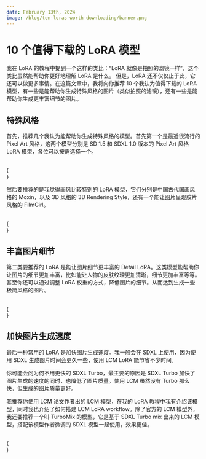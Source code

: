 ```yaml
---
date: February 13th, 2024
image: /blog/ten-loras-worth-downloading/banner.png
---
```



# 10 个值得下载的 LoRA 模型

我在 LoRA 的教程中提到一个这样的类比：“LoRA 就像是拍照的滤镜一样”，这个类比虽然能帮助你更好地理解 LoRA 是什么。
但是，LoRA 还不仅仅止于此，它还可以做更多事情。在这篇文章中，我将向你推荐 10 个我认为值得下载的 LoRA 模型，有一些是能帮助你生成特殊风格的图片（类似拍照的滤镜），还有一些是能帮助你生成更丰富细节的图片。

## 特殊风格

首先，推荐几个我认为能帮助你生成特殊风格的模型。首先第一个是最近很流行的 Pixel Art 风格，这两个模型分别是 SD 1.5 和 SDXL 1.0 版本的 Pixel Art 风格 LoRA 模型，各位可以按需选择一个。

<br/>
{
  <div className="grid grid-cols-3 gap-4">
    <Cards 
      image={"/model/lora/pixel-art-style.png"}
      title={"Pixel Art Style"}
      href={"/model/pixel-art-style"}
      tag={"LoRA"}
    />
    <Cards 
      image={"/model/lora/pixel-art-xl.png"}
      title={"Pixel Art XL"}
      href={"/model/pixel-art-xl"}
      tag={"LoRA"}
    />
  </div>
}

然后要推荐的是我觉得画风比较特别的 LoRA 模型，它们分别是中国古代国画风格的 Moxin，以及 3D 风格的 3D Rendering Style，还有一个能让图片呈现胶片风格的 FilmGirl。

<br/>
{
  <div className="grid grid-cols-3 gap-4">
    <Cards 
      image={"/model/lora/moxin.png"}
      title={"Moxin"}
      href={"/model/moxin"}
      tag={"LoRA"}
    />
    <Cards 
      image={"/model/lora/3d-rendering-style.png"}
      title={"3D Rendering Style"}
      href={"/model/3d-rendering-style"}
      tag={"LoRA"}
    />
    <Cards 
      image={"/model/lora/filmgirl.png"}
      title={"FilmGirl"}
      href={"/model/filmgirl"}
      tag={"LoRA"}
    />
  </div>
}

## 丰富图片细节

第二类要推荐的 LoRA 是能让图片细节更丰富的 Detail LoRA。这类模型能帮助你让图片的细节更加丰富，比如能让人物的皮肤纹理更加清晰，细节更加丰富等等。甚至你还可以通过调整 LoRA 权重的方式，降低图片的细节。从而达到生成一些极简风格的图片。

<br/>
{
  <div className="grid grid-cols-3 gap-4">
    <Cards 
      image={"/model/lora/detail-tweaker.png"}
      title={"Detail Tweaker"}
      href={"/model/detail-tweaker"}
      tag={"LoRA"}
    />
    <Cards 
      image={"/model/lora/add-more-details.png"}
      title={"Add More Details"}
      href={"/model/add-more-details"}
      tag={"LoRA"}
    />
  </div>
}

## 加快图片生成速度

最后一种常用的 LoRA 是加快图片生成速度。我一般会在 SDXL 上使用，因为使用 SDXL 生成图片时间会更久一些，使用 LCM LoRA 能节省不少时间。

你可能会问为何不用更快的 SDXL Turbo，最主要的原因是 SDXL Turbo 加快了图片生成的速度的同时，也降低了图片质量。使用 LCM 虽然没有 Turbo 那么快，但生成的图片质量更好。

我推荐你使用 LCM 论文作者出的 LCM 模型，在我的 LoRA 教程中我有介绍该模型，同时我也介绍了如何搭建 LCM LoRA workflow。除了官方的 LCM 模型外，我还要推荐一个叫 TurboMix 的模型，它是基于 SDXL Turbo mix 出来的 LCM 模型，搭配该模型作者微调的 SDXL 模型一起使用，效果更佳。

<br/>
{
  <div className="grid grid-cols-3 gap-4">
    <Cards 
      image={"/comfyui-lora/cardbanner.png"}
      title={"LoRA"}
      href={"../basics/lora"}
      tag={"教程"}
    />
    <Cards 
      image={"/model/lora/lcm-and-turbomix.png"}
      title={"LCM&TurboMix"}
      href={"/model/lcm-and-turbomix"}
      tag={"LoRA"}
    />
  </div>
}
